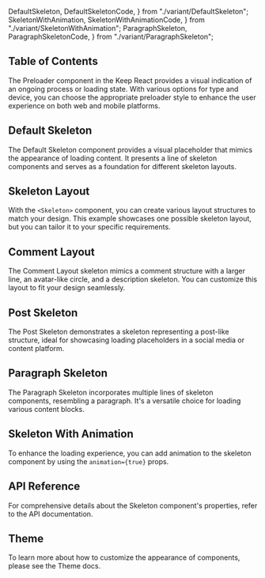   DefaultSkeleton,
  DefaultSkeletonCode,
} from "./variant/DefaultSkeleton";
  SkeletonWithAnimation,
  SkeletonWithAnimationCode,
} from "./variant/SkeletonWithAnimation";
  ParagraphSkeleton,
  ParagraphSkeletonCode,
} from "./variant/ParagraphSkeleton";


## Table of Contents

The Preloader component in the Keep React provides a visual indication of an ongoing process or loading state. With various options for type and device, you can choose the appropriate preloader style to enhance the user experience on both web and mobile platforms.

## Default Skeleton

The Default Skeleton component provides a visual placeholder that mimics the appearance of loading content. It presents a line of skeleton components and serves as a foundation for different skeleton layouts.

<CodePreview github="Skeleton" code={DefaultSkeletonCode}>
  <DefaultSkeleton />
</CodePreview>

## Skeleton Layout

With the `<Skeleton>` component, you can create various layout structures to match your design. This example showcases one possible skeleton layout, but you can tailor it to your specific requirements.

<CodePreview github="Skeleton" code={SkeletonLayoutCode}>
  <SkeletonLayout />
</CodePreview>

## Comment Layout

The Comment Layout skeleton mimics a comment structure with a larger line, an avatar-like circle, and a description skeleton. You can customize this layout to fit your design seamlessly.

<CodePreview github="Skeleton" code={CommentLayoutCode}>
  <CommentLayout />
</CodePreview>

## Post Skeleton

The Post Skeleton demonstrates a skeleton representing a post-like structure, ideal for showcasing loading placeholders in a social media or content platform.

<CodePreview github="Skeleton" code={PostSkeletonCode}>
  <PostSkeleton />
</CodePreview>

## Paragraph Skeleton

The Paragraph Skeleton incorporates multiple lines of skeleton components, resembling a paragraph. It's a versatile choice for loading various content blocks.

<CodePreview github="Skeleton" code={ParagraphSkeletonCode}>
  <ParagraphSkeleton />
</CodePreview>

## Skeleton With Animation

To enhance the loading experience, you can add animation to the skeleton component by using the `animation={true}` props.

<CodePreview github="Skeleton" code={SkeletonWithAnimationCode}>
  <SkeletonWithAnimation />
</CodePreview>

## API Reference

For comprehensive details about the Skeleton component's properties, refer to the API documentation.

<ComponentApi data={SkeletonApiData} />

## Theme

To learn more about how to customize the appearance of components, please see the Theme docs.

<CssThemePreview code={useTheme().theme.skeleton} />
